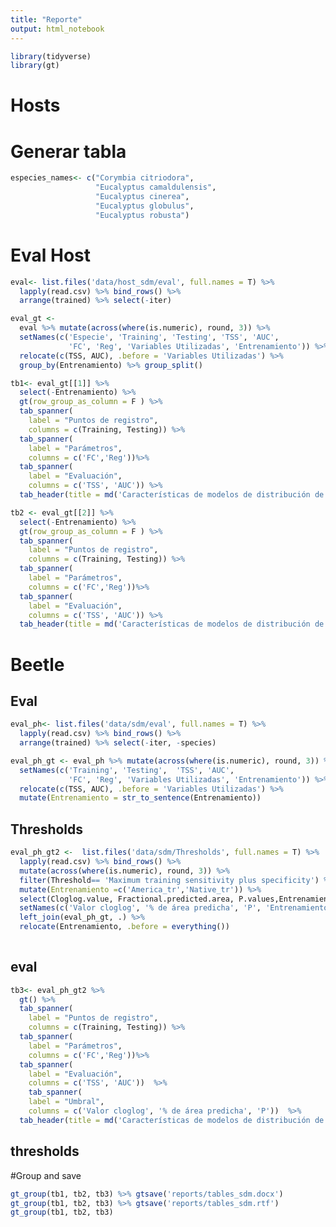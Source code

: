 ```yaml
---
title: "Reporte"
output: html_notebook
---
```

```r
library(tidyverse)
library(gt)
```


# Hosts
# Generar tabla
```r
especies_names<- c("Corymbia citriodora",
                   "Eucalyptus camaldulensis",
                   "Eucalyptus cinerea",
                   "Eucalyptus globulus",
                   "Eucalyptus robusta")

```

# Eval Host
```r
eval<- list.files('data/host_sdm/eval', full.names = T) %>% 
  lapply(read.csv) %>% bind_rows() %>%
  arrange(trained) %>% select(-iter)

eval_gt <-
  eval %>% mutate(across(where(is.numeric), round, 3)) %>%
  setNames(c('Especie', 'Training', 'Testing', 'TSS', 'AUC',
             'FC', 'Reg', 'Variables Utilizadas', 'Entrenamiento')) %>%
  relocate(c(TSS, AUC), .before = 'Variables Utilizadas') %>%
  group_by(Entrenamiento) %>% group_split() 
```


```r
tb1<- eval_gt[[1]] %>%
  select(-Entrenamiento) %>%
  gt(row_group_as_column = F ) %>%
  tab_spanner(
    label = "Puntos de registro",
    columns = c(Training, Testing)) %>%
  tab_spanner(
    label = "Parámetros",
    columns = c('FC','Reg'))%>%
  tab_spanner(
    label = "Evaluación",
    columns = c('TSS', 'AUC')) %>%
  tab_header(title = md('Características de modelos de distribución de especies hospederas de P. recurvata entrenados en área invadida') )

tb2 <- eval_gt[[2]] %>%
  select(-Entrenamiento) %>%
  gt(row_group_as_column = F ) %>%
  tab_spanner(
    label = "Puntos de registro",
    columns = c(Training, Testing)) %>%
  tab_spanner(
    label = "Parámetros",
    columns = c('FC','Reg'))%>%
  tab_spanner(
    label = "Evaluación",
    columns = c('TSS', 'AUC')) %>%
  tab_header(title = md('Características de modelos de distribución de especies hospederas de P. recurvata entrenados en área nativa') ) 
```

# Beetle
## Eval
```r
eval_ph<- list.files('data/sdm/eval', full.names = T) %>% 
  lapply(read.csv) %>% bind_rows() %>%
  arrange(trained) %>% select(-iter, -species) 

eval_ph_gt <- eval_ph %>% mutate(across(where(is.numeric), round, 3)) %>%
  setNames(c('Training', 'Testing',  'TSS', 'AUC',
             'FC', 'Reg', 'Variables Utilizadas', 'Entrenamiento')) %>%
  relocate(c(TSS, AUC), .before = 'Variables Utilizadas') %>%
  mutate(Entrenamiento = str_to_sentence(Entrenamiento))
```

## Thresholds
```r
eval_ph_gt2 <-  list.files('data/sdm/Thresholds', full.names = T) %>% 
  lapply(read.csv) %>% bind_rows() %>%
  mutate(across(where(is.numeric), round, 3)) %>%
  filter(Threshold== 'Maximum training sensitivity plus specificity') %>%
  mutate(Entrenamiento =c('America_tr','Native_tr')) %>%
  select(Cloglog.value, Fractional.predicted.area, P.values,Entrenamiento) %>%
  setNames(c('Valor cloglog', '% de área predicha', 'P', 'Entrenamiento')) %>%
  left_join(eval_ph_gt, .) %>%
  relocate(Entrenamiento, .before = everything())
  
```


## eval
```r
tb3<- eval_ph_gt2 %>%
  gt() %>%
  tab_spanner(
    label = "Puntos de registro",
    columns = c(Training, Testing)) %>%
  tab_spanner(
    label = "Parámetros",
    columns = c('FC','Reg'))%>%
  tab_spanner(
    label = "Evaluación",
    columns = c('TSS', 'AUC'))  %>%
    tab_spanner(
    label = "Umbral",
    columns = c('Valor cloglog', '% de área predicha', 'P'))  %>%
  tab_header(title = md('Características de modelos de distribución de especies P. recurvata')) 
```


## thresholds

#Group and save
```r
gt_group(tb1, tb2, tb3) %>% gtsave('reports/tables_sdm.docx')
gt_group(tb1, tb2, tb3) %>% gtsave('reports/tables_sdm.rtf')
gt_group(tb1, tb2, tb3)
```

